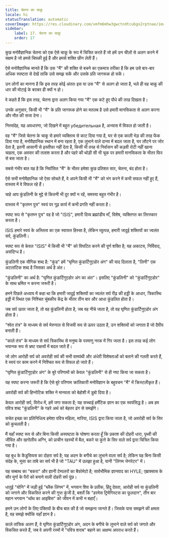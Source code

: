 ```yaml
---
title: चेतना का चाकू
locale: hi
statusTranslation: automatic
coverImage: https://res.cloudinary.com/xmfm6mhw3gwctndtcubgx2rptnae/image/upload/v1741354419/small_cover_la_gran_rebelion_28716e29d2.webp
sidebar:
    label: 17. चेतना का चाकू
    order: 17
---
```

कुछ मनोवैज्ञानिक चेतना को एक ऐसे चाकू के रूप में चित्रित करते हैं जो हमें उन चीज़ों से अलग करने में सक्षम है जो हमसे चिपकी हुई हैं और हमसे शक्ति छीन लेती हैं।

ऐसे मनोवैज्ञानिक मानते हैं कि उस "मैं" की शक्ति से बचने का एकमात्र तरीका है कि हम उसे बार-बार अधिक स्पष्टता से देखें ताकि उसे समझ सकें और उसके प्रति जागरूक हो सकें।

उन लोगों का मानना है कि इस तरह कोई अंततः इस या उस "मैं" से अलग हो जाता है, भले ही वह चाकू की धार की मोटाई के बराबर ही क्यों न हो।

वे कहते हैं कि इस तरह, चेतना द्वारा अलग किया गया "मैं" एक कटे हुए पौधे की तरह दिखता है।

उनके अनुसार, किसी भी "मैं" के प्रति जागरूक होने का मतलब है उसे हमारी मानसिकता से अलग करना और मौत की सजा देना।

निस्संदेह, यह अवधारणा, जो दिखने में बहुत убедительная है, अभ्यास में विफल हो जाती है।

वह "मैं" जिसे चेतना के चाकू से हमारे व्यक्तित्व से काट दिया गया है, घर से एक काली भेड़ की तरह फेंक दिया गया है, मनोवैज्ञानिक स्थान में बना रहता है, एक लुभाने वाले दानव में बदल जाता है, घर लौटने पर जोर देता है, इतनी आसानी से इस्तीफा नहीं देता है, किसी भी तरह से निर्वासन की कड़वी रोटी नहीं खाना चाहता, एक अवसर की तलाश करता है और पहरे की थोड़ी सी भी चूक पर हमारी मानसिकता के भीतर फिर से बस जाता है।

सबसे गंभीर बात यह है कि निर्वासित "मैं" के भीतर हमेशा कुछ प्रतिशत सार, चेतना, बंद होता है।

ऐसे सभी मनोवैज्ञानिक जो ऐसा सोचते हैं, वे अपने किसी भी "मैं" को भंग करने में कभी सफल नहीं हुए हैं, वास्तव में वे विफल रहे हैं।

चाहे आप कुंडलिनी के मुद्दे से कितनी भी दूर क्यों न रहें, समस्या बहुत गंभीर है।

वास्तव में "कृतघ्न पुत्र" स्वयं पर गूढ़ कार्य में कभी प्रगति नहीं करता है।

स्पष्ट रूप से "कृतघ्न पुत्र" वह है जो "ISIS", हमारी दिव्य ब्रह्मांडीय माँ, विशेष, व्यक्तिगत का तिरस्कार करता है।

ISIS हमारे स्वयं के अस्तित्व का एक स्वायत्त हिस्सा है, लेकिन व्युत्पन्न, हमारी जादुई शक्तियों का ज्वलंत सर्प, कुंडलिनी।

स्पष्ट रूप से केवल "ISIS" में किसी भी "मैं" को विघटित करने की पूर्ण शक्ति है; यह अकाट्य, निर्विवाद, असंदिग्ध है।

कुंडलिनी एक यौगिक शब्द है: "कुंड" हमें "घृणित कुंडार्टिगुएडोर अंग" की याद दिलाता है, "लिनी" एक अटलांटिक शब्द है जिसका अर्थ है अंत।

"कुंडलिनी" का अर्थ है: "घृणित कुंडार्टिगुएडोर अंग का अंत"। इसलिए "कुंडलिनी" को "कुंडार्टिगुएडोर" के साथ भ्रमित न करना जरूरी है।

हमने पिछले अध्याय में कहा था कि हमारी जादुई शक्तियों का ज्वलंत सर्प रीढ़ की हड्डी के आधार, त्रिकास्थि हड्डी में स्थित एक निश्चित चुंबकीय केंद्र के भीतर तीन बार और आधा कुंडलित होता है।

जब सर्प ऊपर जाता है, तो वह कुंडलिनी होता है, जब वह नीचे जाता है, तो वह घृणित कुंडार्टिगुएडोर अंग होता है।

"श्वेत तंत्र" के माध्यम से सर्प मेरुनाल से विजयी रूप से ऊपर उठता है, उन शक्तियों को जगाता है जो दैवीय बनाती हैं।

"काले तंत्र" के माध्यम से सर्प त्रिकास्थि से मनुष्य के परमाणु नरक में गिर जाता है। इस तरह कई लोग भयानक रूप से भ्रष्ट राक्षसों में बदल जाते हैं।

जो लोग आरोही सर्प को अवरोही सर्प की सभी वामपंथी और अंधेरी विशेषताओं को बताने की गलती करते हैं, वे स्वयं पर काम करने में निश्चित रूप से विफल हो जाते हैं।

"घृणित कुंडार्टिगुएडोर अंग" के बुरे परिणामों को केवल "कुंडलिनी" से ही नष्ट किया जा सकता है।

यह स्पष्ट करना जरूरी है कि ऐसे बुरे परिणाम क्रांतिकारी मनोविज्ञान के बहुवचन "मैं" में क्रिस्टलीकृत हैं।

अवरोही सर्प की हिप्नोटिक शक्ति ने मानवता को बेहोशी में डुबो दिया है।

केवल आरोही सर्प, विरोध में, हमें जगा सकता है; यह सच्चाई हर्मेटिक ज्ञान का एक स्वयंसिद्ध है। अब हम पवित्र शब्द "कुंडलिनी" के गहरे अर्थ को बेहतर ढंग से समझेंगे।

सचेत इच्छा का प्रतिनिधित्व हमेशा पवित्र महिला, मारिया, ISIS द्वारा किया जाता है, जो अवरोही सर्प के सिर को कुचलती है।

मैं यहाँ स्पष्ट रूप से और बिना किसी अस्पष्टता के घोषणा करता हूँ कि प्रकाश की दोहरी धारा, पृथ्वी की जीवित और खगोलीय अग्नि, को प्राचीन रहस्यों में बैल, बकरे या कुत्ते के सिर वाले सर्प द्वारा चित्रित किया गया है।

यह बुध के कैडुसियस का दोहरा सर्प है; यह अदन के बगीचे का लुभाने वाला सर्प है; लेकिन यह बिना किसी संदेह के, मूसा का तांबे का सर्प भी है जो "TAU" में उलझा हुआ है, यानी "लिंगम जेनरेटर" में।

यह सब्बाथ का "बकरा" और ज्ञानी टेम्पलरों का बैफोमेटो है; सार्वभौमिक ज्ञानवाद का HYLE; एब्राक्सास के सौर मुर्गा के पैरों को बनाने वाली दोहरी सर्प पूंछ।

धातुई "योनि" में जड़ी हुई "ब्लैक लिंगम" में, भगवान शिव के प्रतीक, हिंदू देवता, आरोही सर्प या कुंडलिनी को जगाने और विकसित करने की गुप्त कुंजी है, बशर्ते कि "हरमेस ट्रिमेगिस्टस का फूलदान", तीन बार महान भगवान "थॉथ का आइबिस" को जीवन में कभी न बहाएँ।

हमने उन लोगों के लिए पंक्तियों के बीच बात की है जो समझना जानते हैं। जिसके पास समझने की क्षमता है, वह समझे क्योंकि यहाँ ज्ञान है।

काले तांत्रिक अलग हैं, वे घृणित कुंडार्टिगुएडोर अंग, अदन के बगीचे के लुभाने वाले सर्प को जगाते और विकसित करते हैं, जब वे अपनी रस्मों में "पवित्र शराब" बहाने का अक्षम्य अपराध करते हैं।

